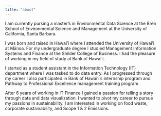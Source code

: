 ```yaml
---
title: "about"
---
```


I am currently pursing a master's in Environmental Data Science at the Bren School of Environmental Science and Management at the University of California, Santa Barbara.

I was born and raised in Hawai'i where I attended the University of Hawai'i at Mānoa. For my undergraduate degree I studied Management Information Systems and Finance at the Shilder College of Business. I had the pleasure of working in my field of study at Bank of Hawai'i.

I started as a student assistant in the Information Technology (IT) department where I was tasked to do data entry. As I progressed through my career I also participated in Bank of Hawai'i's internship program and Pathway to Professional Excellence management training program.

After 6 years of working in IT Finance I gained a passion for telling a story through data and data visualization. I wanted to pivot my career to pursue my passions in sustainability. I am interested in working on food waste, corporate sustainability, and Scope 1 & 2 Emissions.
